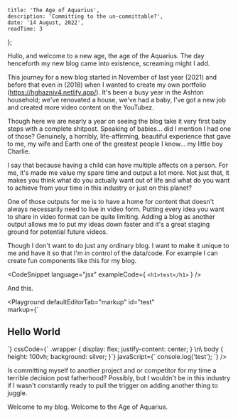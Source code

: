 
    title: 'The Age of Aquarius',
    description: 'Committing to the un-committable?',
    date: '14 August, 2022',
    readTime: 3
};


Hullo, and welcome to a new age, the age of the Aquarius. The day henceforth my new <Sparkles>blog</Sparkles> came into existence, screaming might I add.

This journey for a new blog started in November of last year (2021) and before that even in (2018) when I wanted to create my own portfolio (https://hghazniv4.netlify.app/). It's been a busy year in the Ashton household; we've renovated a house, we've had a baby, I've got a new job and created more video content on the YouTubez.

Though here we are nearly a year on seeing the blog take it very first baby steps with a complete shitpost. Speaking of babies... did I mention I had one of those? Genuinely, a horribly, life-affirming, beautiful experience that gave to me, my wife and Earth one of the greatest people I know... my little boy Charlie.

I say that because having a child can have multiple affects on a person. For me, it's made me value my spare time and output a lot more. Not just that, it makes you think what do you actually want out of life and what do you want to achieve from your time in this industry or just on this planet?

One of those outputs for me is to have a home for content that doesn't always necessarily need to live in video form. Putting every idea you want to share in video format can be quite limiting. Adding a blog as another output allows me to put my ideas down faster and it's a great staging ground for potential future videos.

Though I don't want to do just any ordinary blog. I want to make it unique to me and have it so that I'm in control of the data/code. For example I can create fun components like this for my blog.

<CodeSnippet language="jsx" exampleCode={
`<h1>test</h1>`
} />

And this.

<Playground defaultEditorTab="markup" id="test"   
markup={`
<div class="wrapper">
  <h2>Hello World</h2>
</div>
  `}
  cssCode={`
.wrapper {
  display: flex;
  justify-content: center;
}
\n\
body {
  height: 100vh;
  background: silver;
}`}
javaScript={`
console.log('test');
`} />

Is committing myself to another project and or competitor for my time a terrible decision post fatherhood? Possibly, but I wouldn't be in this industry if I wasn't constantly ready to pull the trigger on adding another thing to juggle.

Welcome to my blog. Welcome to the Age of Aquarius.